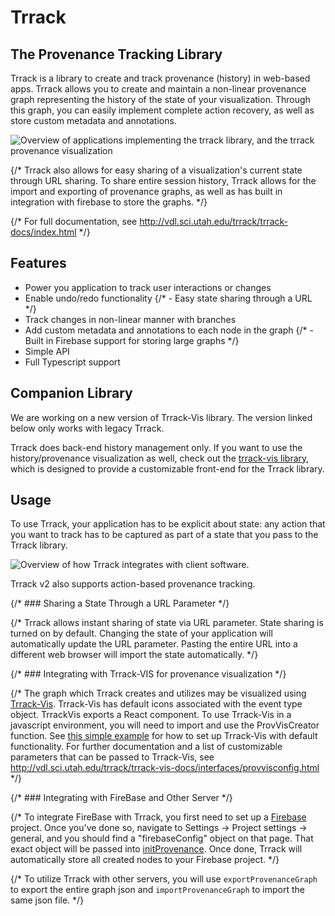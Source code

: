 
# Trrack

## The Provenance Tracking Library

Trrack is a library to create and track provenance (history) in web-based apps. Trrack allows you to create and maintain a non-linear provenance graph representing the history of the state of your visualization. Through this graph, you can easily implement complete action recovery, as well as store custom metadata and annotations.

![Overview of applications implementing the trrack library, and the trrack provenance visualization](/assets/trrack_overview.png)

{/* Trrack also allows for easy sharing of a visualization's current state through URL sharing. To share entire session history, Trrack allows for the import and exporting of provenance graphs, as well as has built in integration with firebase to store the graphs. */}

{/* For full documentation, see http://vdl.sci.utah.edu/trrack/trrack-docs/index.html */}

## Features

- Power you application to track user interactions or changes
- Enable undo/redo functionality
  {/* - Easy state sharing through a URL */}
- Track changes in non-linear manner with branches
- Add custom metadata and annotations to each node in the graph
  {/* - Built in Firebase support for storing large graphs */}
- Simple API
- Full Typescript support

## Companion Library

<Callout type="warning" emoji="⚠️">
  We are working on a new version of Trrack-Vis library. The version linked
  below only works with legacy Trrack.
</Callout>

Trrack does back-end history management only. If you want to use the history/provenance visualization as well, check out the [trrack-vis library](https://github.com/visdesignlab/trrack/tree/master/packages/trrack-vis), which is designed to provide a customizable front-end for the Trrack library.

## Usage

To use Trrack, your application has to be explicit about state: any action that you want to track has to be captured as part of a state that you pass to the Trrack library.

![Overview of how Trrack integrates with client software.](/assets/trrack_architecture.png)

Trrack v2 also supports action-based provenance tracking.

{/* ### Sharing a State Through a URL Parameter */}

{/* Trrack allows instant sharing of state via URL parameter. State sharing is turned on by default. Changing the state of your application will automatically update the URL parameter. Pasting the entire URL into a different web browser will import the state automatically. */}

{/* ### Integrating with Trrack-VIS for provenance visualization */}

{/* The graph which Trrack creates and utilizes may be visualized using [Trrack-Vis](https://github.com/visdesignlab/trrack/tree/master/packages/trrack-vis). Trrack-Vis has default icons associated with the event type object. TrrackVis exports a React component. To use Trrack-Vis in a javascript environment, you will need to import and use the ProvVisCreator function. See [this simple example](https://github.com/visdesignlab/trrack/blob/dev/packages/trrack-examples/simpleExample/src/provenanceSetup.ts) for how to set up Trrack-Vis with default functionality. For further documentation and a list of customizable parameters that can be passed to Trrack-Vis, see http://vdl.sci.utah.edu/trrack/trrack-vis-docs/interfaces/provvisconfig.html */}

{/* ### Integrating with FireBase and Other Server */}

{/* To integrate FireBase with Trrack, you first need to set up a [Firebase](https://firebase.google.com/docs/database) project. Once you've done so, navigate to Settings -> Project settings -> general, and you should find a "firebaseConfig" object on that page. That exact object will be passed into [initProvenance](http://vdl.sci.utah.edu/trrack/trrack-docs/globals.html#initprovenance). Once done, Trrack will automatically store all created nodes to your Firebase project. */}

{/* To utilize Trrack with other servers, you will use `exportProvenanceGraph` to export the entire graph json and `importProvenanceGraph` to import the same json file. */}
